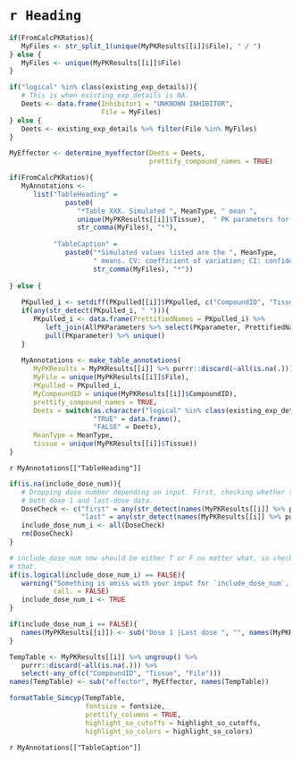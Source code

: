 # `r Heading`

```r

if(FromCalcPKRatios){
   MyFiles <- str_split_1(unique(MyPKResults[[i]]$File), " / ")
} else {
   MyFiles <- unique(MyPKResults[[i]]$File)
}

if("logical" %in% class(existing_exp_details)){
   # This is when existing_exp_details is NA.
   Deets <- data.frame(Inhibitor1 = "UNKNOWN INHIBITOR", 
                       File = MyFiles)
} else {
   Deets <- existing_exp_details %>% filter(File %in% MyFiles)
}

MyEffector <- determine_myeffector(Deets = Deets, 
                                   prettify_compound_names = TRUE)

if(FromCalcPKRatios){
   MyAnnotations <- 
      list("TableHeading" = 
              paste0(
                 "*Table XXX. Simulated ", MeanType, " mean ", 
                 unique(MyPKResults[[i]]$Tissue),  " PK parameters for the file pair ", 
                 str_comma(MyFiles), "*"), 
           
           "TableCaption" = 
              paste0("*Simulated values listed are the ", MeanType, 
                     " means. CV: coefficient of variation; CI: confidence interval. Source simulated data: ", 
                     str_comma(MyFiles), "*"))
   
} else {
   
   PKpulled_i <- setdiff(PKpulled[[i]]$PKpulled, c("CompoundID", "Tissue", "File"))
   if(any(str_detect(PKpulled_i, " "))){
      PKpulled_i <- data.frame(PrettifiedNames = PKpulled_i) %>% 
         left_join(AllPKParameters %>% select(PKparameter, PrettifiedNames)) %>% 
         pull(PKparameter) %>% unique()
   } 
   
   MyAnnotations <- make_table_annotations(
      MyPKResults = MyPKResults[[i]] %>% purrr::discard(~all(is.na(.))), 
      MyFile = unique(MyPKResults[[i]]$File), 
      PKpulled = PKpulled_i,  
      MyCompoundID = unique(MyPKResults[[i]]$CompoundID), 
      prettify_compound_names = TRUE,
      Deets = switch(as.character("logical" %in% class(existing_exp_details)), 
                     "TRUE" = data.frame(), 
                     "FALSE" = Deets), 
      MeanType = MeanType, 
      tissue = unique(MyPKResults[[i]]$Tissue))
}

```

`r MyAnnotations[["TableHeading"]]`

```r

if(is.na(include_dose_num)){
   # Dropping dose number depending on input. First, checking whether they have
   # both dose 1 and last-dose data.
   DoseCheck <- c("first" = any(str_detect(names(MyPKResults[[i]] %>% purrr::discard(~all(is.na(.)))), "Dose 1")), 
                  "last" = any(str_detect(names(MyPKResults[[i]] %>% purrr::discard(~all(is.na(.)))), "Last dose")))
   include_dose_num_i <- all(DoseCheck)
   rm(DoseCheck)
}

# include_dose_num now should be either T or F no matter what, so checking
# that.
if(is.logical(include_dose_num_i) == FALSE){
   warning("Something is amiss with your input for `include_dose_num`, which should be NA, TRUE, or FALSE. We'll assume you meant for it to be TRUE.", 
           call. = FALSE)
   include_dose_num_i <- TRUE
}

if(include_dose_num_i == FALSE){
   names(MyPKResults[[i]]) <- sub("Dose 1 |Last dose ", "", names(MyPKResults[[i]]))
}

TempTable <- MyPKResults[[i]] %>% ungroup() %>% 
   purrr::discard(~all(is.na(.))) %>% 
   select(-any_of(c("CompoundID", "Tissue", "File")))
names(TempTable) <- sub("effector", MyEffector, names(TempTable))

formatTable_Simcyp(TempTable,
                   fontsize = fontsize,
                   prettify_columns = TRUE,
                   highlight_so_cutoffs = highlight_so_cutoffs, 
                   highlight_so_colors = highlight_so_colors)

```

`r MyAnnotations[["TableCaption"]]`

